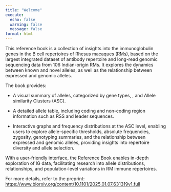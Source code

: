 ```yaml
---
title: "Welcome"
execute:
  echo: false
  warning: false
  message: false
format: html
---
```


This reference book is a collection of insights into the immunoglobulin genes in the B cell repertoires of Rhesus macaques (RMs), based on the largest integrated dataset of antibody repertoire and long-read genomic sequencing data from 106 Indian-origin RMs. It explores the dynamics between known and novel alleles, as well as the relationship between expressed and genomic alleles.

The book provides:

-   A visual summary of alleles, categorized by gene types, , and Allele similarity Clusters (ASC).

-   A detailed allele table, including coding and non-coding region information such as RSS and leader sequences.

-   Interactive graphs and frequency distributions at the ASC level, enabling users to explore allele-specific thresholds, absolute frequencies, zygosity, genotyping summaries, and the relationship between expressed and genomic alleles, providing insights into repertoire diversity and allele selection.

With a user-friendly interface, the Reference Book enables in-depth exploration of IG data, facilitating research into allele distributions, relationships, and population-level variations in RM immune repertoires.

For more details, refer to the preprint: [https://www.biorxiv.org/content/10.1101/2025.01.07.631319v1.full](https://www.biorxiv.org/content/10.1101/2025.01.07.631319v1.full)